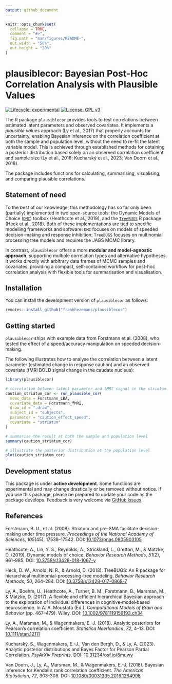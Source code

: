 ```yaml
---
output: github_document
---
```


<!-- README.md is generated from README.Rmd. Please edit that file -->

```r
knitr::opts_chunk$set(
  collapse = TRUE,
  comment = "#>",
  fig.path = "man/figures/README-",
  out.width = "50%",
  out.height = "20%"
)
```

# plausiblecor: Bayesian Post-Hoc Correlation Analysis with Plausible Values

<!-- badges: start -->
[![Lifecycle: experimental](https://img.shields.io/badge/lifecycle-experimental-orange.svg)](https://lifecycle.r-lib.org/articles/stages.html#experimental)
[![License: GPL v3](https://img.shields.io/badge/License-GPLv3-blue.svg)](https://www.gnu.org/licenses/gpl-3.0)
<!-- badges: end -->

The R package `plausiblecor` provides tools to test correlations between estimated latent parameters and observed covariates. It implements a *plausible values* approach (Ly et al., 2017) that properly accounts for uncertainty, enabling Bayesian inference on the correlation coefficient at both the sample and population level, without the need to re-fit the latent variable model. This is achieved through established methods for obtaining a posterior distribution based solely on an observed correlation coefficient and sample size (Ly et al., 2018; Kucharský et al., 2023; Van Doorn et al., 2018).

The package includes functions for calculating, summarising, visualising, and comparing plausible correlations.

## Statement of need

To the best of our knowledge, this methodology has so far only been (partially) implemented in two open-source tools: the Dynamic Models of Choice ([`DMC`](https://osf.io/pbwx8/)) toolbox (Heathcote et al., 2019), and the [`TreeBUGS`](https://github.com/danheck/TreeBUGS) R package (Heck et al., 2018). Both of these implementations are tied to specific modelling frameworks and software: `DMC` focuses on models of speeded decision-making and response inhibition; `TreeBUGS` focuses on multinomial processing tree models and requires the JAGS MCMC library.

In contrast, `plausiblecor` offers a more **modular and model-agnostic approach**, supporting multiple correlation types and alternative hypotheses. It works directly with arbitrary data frames of MCMC samples and covariates, providing a compact, self-contained workflow for post-hoc correlation analysis with flexible tools for summarisation and visualisation.

## Installation

You can install the development version of `plausiblecor` as follows:

``` r
remotes::install_github("frankhezemans/plausiblecor")
```

## Getting started

`plausiblecor` ships with example data from Forstmann et al. (2008), who tested the effect of a speed/accuracy manipulation on speeded decision-making.

The following illustrates how to analyse the correlation between a latent parameter (estimated change in response caution) and an observed covariate (fMRI BOLD signal change in the caudate nucleus):

```r
library(plausiblecor)

# correlation between latent parameter and fMRI signal in the striatum
caution_striatum_cor <- run_plausible_cor(
  mcmc_data = Forstmann_LBA,
  covariate_data = Forstmann_fMRI,
  draw_id = ".draw",
  subject_id = "subjects",
  parameter = "caution_effect_speed",
  covariate = "striatum"
)

# summarise the result at both the sample and population level
summary(caution_striatum_cor)

# illustrate the posterior distribution at the population level
plot(caution_striatum_cor)
```

## Development status

This package is under **active development**. Some functions are experimental and may change drastically or be removed without notice. If you use this package, please be prepared to update your code as the package develops. Feedback is very welcome via [GitHub issues](https://github.com/frankhezemans/plausiblecor/issues).

## References

Forstmann, B. U., et al. (2008). Striatum and pre-SMA facilitate decision-making under time pressure. *Proceedings of the National Academy of Sciences*, *105*(45), 17538–17542. DOI: [10.1073/pnas.0805903105](https://doi.org/10.1073/pnas.0805903105)

Heathcote, A., Lin, Y. S., Reynolds, A., Strickland, L., Gretton, M., & Matzke, D. (2019). Dynamic models of choice. *Behavior Research Methods*, *51*(2), 961–985. DOI: [10.3758/s13428-018-1067-y](https://doi.org/10.3758/s13428-018-1067-y)

Heck, D. W., Arnold, N. R., & Arnold, D. (2018). TreeBUGS: An R package for hierarchical multinomial-processing-tree modeling. *Behavior Research Methods*, *50*, 264–284. DOI: [10.3758/s13428-017-0869-7](https://doi.org/10.3758/s13428-017-0869-7)

Ly, A., Boehm, U., Heathcote, A., Turner, B. M., Forstmann, B., Marsman, M., & Matzke, D. (2017). A flexible and efficient hierarchical Bayesian approach to the exploration of individual differences in cognitive‐model‐based neuroscience. In A. A. Moustafa (Ed.),  *Computational Models of Brain and Behavior* (pp. 467–479). Wiley. DOI: [10.1002/9781119159193.ch34](https://doi.org/10.1002/9781119159193.ch34)

Ly, A., Marsman, M., & Wagenmakers, E.-J. (2018). Analytic posteriors for Pearson's correlation coefficient. *Statistica Neerlandica*, *72*, 4–13. DOI: [10.1111/stan.12111](https://doi.org/10.1111/stan.12111)

Kucharský, S., Wagenmakers, E.-J., Van den Bergh, D., & Ly, A. (2023). Analytic posterior distributions and Bayes Factor for Pearson Partial Correlation. *PsyArXiv Preprints*. DOI: [10.31234/osf.io/6muwy](https://doi.org/10.31234/osf.io/6muwy)

Van Doorn, J., Ly, A., Marsman, M., & Wagenmakers, E.-J. (2018). Bayesian inference for Kendall's rank correlation coefficient. *The American Statistician*, *72*, 303-308. DOI: [10.1080/00031305.2016.1264998](https://doi.org/10.1080/00031305.2016.1264998)
